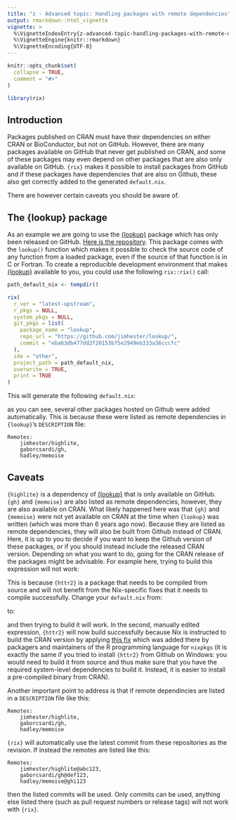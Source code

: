 ```yaml
---
title: "z - Advanced topic: Handling packages with remote dependencies"
output: rmarkdown::html_vignette
vignette: >
  %\VignetteIndexEntry{z-advanced-topic-handling-packages-with-remote-dependencies}
  %\VignetteEngine{knitr::rmarkdown}
  %\VignetteEncoding{UTF-8}
---
```


```r
knitr::opts_chunk$set(
  collapse = TRUE,
  comment = "#>"
)
```

```r
library(rix)
```

## Introduction

Packages published on CRAN must have their dependencies on either CRAN or
BioConductor, but not on GitHub. However, there are many packages available on
GitHub that never get published on CRAN, and some of these packages may even
depend on other packages that are also only available on GitHub. `{rix}` makes
it possible to install packages from GitHub and if these packages have
dependencies that are also on Github, these also get correctly added to the
generated `default.nix`.

There are however certain caveats you should be aware of.

## The {lookup} package

As an example we are going to use the
[{lookup}](https://github.com/jimhester/lookup) package which has only been
released on GitHub. [Here is the
repository](https://github.com/jimhester/lookup). This package comes with the
`lookup()` function which makes it possible to check the source code of any
function from a loaded package, even if the source of that function is in C or
Fortran. To create a reproducible development environment that makes
[{lookup}](https://github.com/jimhester/lookup) available to you, you could use
the following `rix::rix()` call:

```r
path_default_nix <- tempdir()

rix(
  r_ver = "latest-upstream",
  r_pkgs = NULL,
  system_pkgs = NULL,
  git_pkgs = list(
    package_name = "lookup",
    repo_url = "https://github.com/jimhester/lookup/",
    commit = "eba63db477dd2f20153b75e2949eb333a36cccfc"
  ),
  ide = "other",
  project_path = path_default_nix,
  overwrite = TRUE,
  print = TRUE
)
```

This will generate the following `default.nix`:



as you can see, several other packages hosted on Github were added
automatically. This is because these were listed as remote dependencies in
`{lookup}`'s `DESCRIPTION` file:

```
Remotes:
    jimhester/highlite,
    gaborcsardi/gh,
    hadley/memoise
```

## Caveats

`{highlite}` is a dependency of [{lookup}](https://github.com/jimhester/lookup)
that is only available on GitHub. `{gh}` and `{memoise}` are also listed as
remote dependencies, however, they are also available on CRAN. What likely happened
here was that `{gh}` and `{memoise}` were not yet available on CRAN at the time
when `{lookup}` was written (which was more than 6 years ago now). Because they
are listed as remote dependencies, they will also be built from Github instead of 
CRAN. Here, it is up to you to decide if you want to keep the Github version of 
these packages, or if you should instead include the released CRAN version. Depending
on what you want to do, going for the CRAN release of the packages might be advisable.
For example here, trying to build this expression will not work:

This is because `{httr2}` is a package that needs to be compiled from source and will
not benefit from the Nix-specific fixes that it needs to compile successfully. Change 
your `default.nix` from:

to:

and then trying to build it will work. In the second, manually edited
expression, `{httr2}` will now build successfully because Nix is instructed to
build the CRAN version by applying [this
fix](https://github.com/NixOS/nixpkgs/blob/7b87fced8bc525d466c7258a042bd12ea336a3c6/pkgs/development/r-modules/default.nix#L1817)
which was added there by packagers and maintainers of the R programming language
for `nixpkgs` (it is exactly the same if you tried to install `{httr2}` from Github
on Windows: you would need to build it from source and thus make
sure that you have the required system-level dependencies to build it. Instead, it is
easier to install a pre-compiled binary from CRAN).

Another important point to address is that if remote dependincies are listed in 
a `DESCRIPTION` file like this:

```
Remotes:
    jimhester/highlite,
    gaborcsardi/gh,
    hadley/memoise
```

`{rix}` will automatically use the latest commit from these repositories as the revision.
If instead the remotes are listed like this:

```
Remotes:
    jimhester/highlite@abc123,
    gaborcsardi/gh@def123,
    hadley/memoise@ghi123
```

then the listed commits will be used. Only commits can be used, anything else
listed there (such as pull request numbers or release tags) will not work with
`{rix}`.


